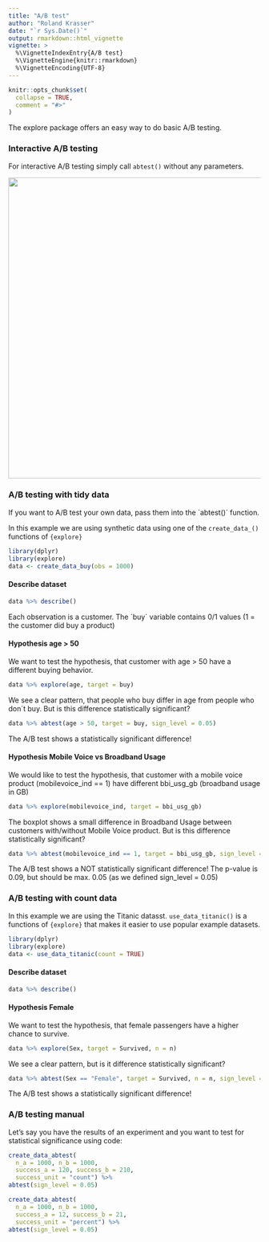 ---
title: "A/B test"
author: "Roland Krasser"
date: "`r Sys.Date()`"
output: rmarkdown::html_vignette
vignette: >
  %\VignetteIndexEntry{A/B test}
  %\VignetteEngine{knitr::rmarkdown}
  %\VignetteEncoding{UTF-8}
---

```{r setup, include = FALSE}
knitr::opts_chunk$set(
  collapse = TRUE,
  comment = "#>"
)
```

The explore package offers an easy way to do basic A/B testing.

### Interactive A/B testing

For interactive A/B testing simply call `abtest()` without any parameters.

![](../man/figures/abtest-shiny.png){width=600px}

### A/B testing with tidy data

If you want to A/B test your own data, pass them into the ´abtest()´ function.

In this example we are using synthetic data using one of the `create_data_()` functions of `{explore}` 

```{r message=FALSE, warning=FALSE}
library(dplyr)
library(explore)
data <- create_data_buy(obs = 1000)
```

#### Describe dataset

```{r message=FALSE, warning=FALSE}
data %>% describe()
```

Each observation is a customer. The ´buy´ variable contains 0/1 values (1 = the customer did buy a product)

#### Hypothesis age > 50

We want to test the hypothesis, that customer with age > 50 have a different buying behavior.

```{r message=FALSE, warning=FALSE, fig.width=5}
data %>% explore(age, target = buy)
```

We see a clear pattern, that people who buy differ in age from people who don´t buy. But is this difference statistically significant?

```{r message=FALSE, warning=FALSE, fig.width=5}
data %>% abtest(age > 50, target = buy, sign_level = 0.05)
```

The A/B test shows a statistically significant difference!

#### Hypothesis Mobile Voice vs Broadband Usage

We would like to test the hypothesis, that customer with a mobile voice product (mobilevoice_ind == 1) have different bbi_usg_gb (broadband usage in GB)


```{r message=FALSE, warning=FALSE, fig.width=5}
data %>% explore(mobilevoice_ind, target = bbi_usg_gb)
```

The boxplot shows a small difference in Broadband Usage between customers with/without Mobile Voice product. But is this difference statistically significant?

```{r message=FALSE, warning=FALSE, fig.width=5}
data %>% abtest(mobilevoice_ind == 1, target = bbi_usg_gb, sign_level = 0.05)
```

The A/B test shows a NOT statistically significant difference! The p-value is 0.09, but should be max. 0.05 (as we defined sign_level = 0.05)

### A/B testing with count data

In this example we are using the Titanic datasst. `use_data_titanic()` is a functions of `{explore}` that makes it easier to use popular example datasets.

```{r message=FALSE, warning=FALSE}
library(dplyr)
library(explore)
data <- use_data_titanic(count = TRUE)
```

#### Describe dataset
 
```{r message=FALSE, warning=FALSE}
data %>% describe()
```

#### Hypothesis Female

We want to test the hypothesis, that female passengers have a higher chance to survive.

```{r message=FALSE, warning=FALSE, fig.width=5}
data %>% explore(Sex, target = Survived, n = n)
```

We see a clear pattern, but is it difference statistically significant?

```{r message=FALSE, warning=FALSE, fig.width=5}
data %>% abtest(Sex == "Female", target = Survived, n = n, sign_level = 0.05)
```

The A/B test shows a statistically significant difference!

### A/B testing manual

Let's say you have the results of an experiment and you want to test for statistical significance using code:

```{r message=FALSE, warning=FALSE, fig.width=5}
create_data_abtest(
  n_a = 1000, n_b = 1000,
  success_a = 120, success_b = 210,
  success_unit = "count") %>% 
abtest(sign_level = 0.05)
```

```{r message=FALSE, warning=FALSE, fig.width=5}
create_data_abtest(
  n_a = 1000, n_b = 1000,
  success_a = 12, success_b = 21,
  success_unit = "percent") %>% 
abtest(sign_level = 0.05)
```
